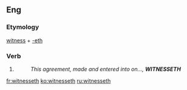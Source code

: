 ==Eng==

===Etymology===
[[witness]] + [[-eth]]

===Verb===
{{head|en|verb form}}

# {{en-archaic third-person singular of|witness}}
#: ''This agreement, made and entered into on..., '''WITNESSETH'''''
[[fr:witnesseth]]
[[ko:witnesseth]]
[[ru:witnesseth]]